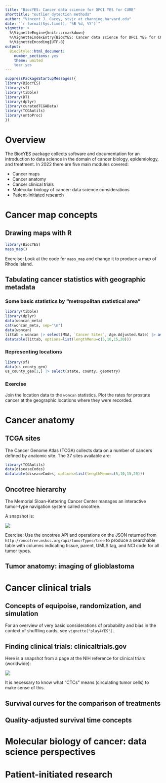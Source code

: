 ```yaml
---
title: "BiocYES: Cancer data science for DFCI YES for CURE"
shorttitle: "outlier dytection methods"
author: "Vincent J. Carey, stvjc at channing.harvard.edu"
date: "`r format(Sys.time(), '%B %d, %Y')`"
vignette: >
  %\VignetteEngine{knitr::rmarkdown}
  %\VignetteIndexEntry{BiocYES: Cancer data science for DFCI YES for CURE}
  %\VignetteEncoding{UTF-8}
output:
  BiocStyle::html_document:
    number_sections: yes
    theme: united
    toc: yes
---
```


```r
suppressPackageStartupMessages({
library(BiocYES)
library(sf)
library(tibble)
library(DT)
library(dplyr)
library(curatedTCGAData)
library(TCGAutils)
library(ontoProc)
})
```

# Overview

The BiocYES package collects software and documentation for an introduction
to data science in the domain of cancer biology, epidemiology, and treatment.
In 2022 there are five main modules covered:

- Cancer maps
- Cancer anatomy
- Cancer clinical trials
- Molecular biology of cancer: data science considerations
- Patient-initiated research

# Cancer map concepts

## Drawing maps with R

```r
library(BiocYES)
mass_map()
```

Exercise:  Look at the code for `mass_map` and change it to 
produce a map of Rhode Island.

## Tabulating cancer statistics with geographic metadata

### Some basic statistics by "metropolitan statistical area"

```r
library(tibble)
library(dplyr)
data(woncan_meta)
cat(woncan_meta, sep="\n")
data(woncan)
littab = woncan |> select(MSA, `Cancer Sites`, Age.Adjusted.Rate) |> as.data.frame()
datatable(littab, options=list(lengthMenu=c(5,10,15,20)))
```

### Representing locations

```r
library(sf)
data(us_county_geo)
us_county_geo[1,] |> select(state, county, geometry)
```

### Exercise

Join the location data to the `woncan` statistics.  Plot the
rates for prostate cancer at the geographic locations where
they were recorded.


# Cancer anatomy 

## TCGA sites

The Cancer Genome Atlas (TCGA) collects data on a number
of cancers defined by anatomic site.  The 37 sites available are:

```r
library(TCGAutils)
data(diseaseCodes)
datatable(diseaseCodes, options=list(lengthMenu=c(5,10,15,20)))
```

## Oncotree hierarchy

The Memorial Sloan-Kettering Cancer Center manages an
interactive tumor-type navigation system called oncotree.

A snapshot is:

<img src="oncotreeDemo.png"/>

Exercise: Use the oncotree API and operations on the JSON returned
from `http://oncotree.mskcc.org/api/tumorTypes/tree` to produce
a searchable table with columns indicating tissue, parent, UMLS tag,
and NCI code for all tumor types.

## Tumor anatomy: imaging of glioblastoma

# Cancer clinical trials

## Concepts of equipoise, randomization, and simulation

For an overview of very basic considerations of
probability and bias in the context of shuffling
cards, see `vignette("play4YES")`.

## Finding clinical trials: clinicaltrials.gov

Here is a snapshot from a page at the NIH reference for
clinical trials (worldwide):

<img src="ct_gov_disclaim.jpg"/>

It is necessary to know what "CTCs" means (circulating tumor cells)
to make sense of this.

## Survival curves for the comparison of treatments

## Quality-adjusted survival time concepts

# Molecular biology of cancer: data science perspectives

# Patient-initiated research
